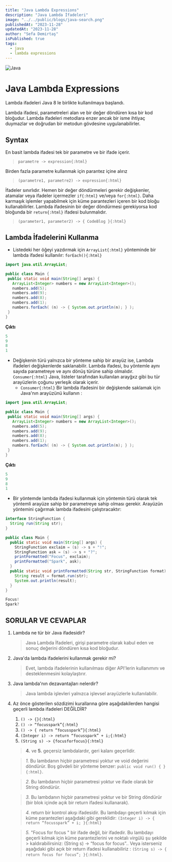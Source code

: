 ```yaml
---
title: "Java Lambda Expressions"
description: "Java Lambda İfadeleri"
image: "../../public/blogs/java-search.png"
publishedAt: "2023-11-28"
updatedAt: "2023-11-28"
author: "Sefa Demirtaş"
isPublished: true
tags:
  - java
  - lambda expressions
---
```


![Java](https://img.shields.io/badge/java-%23ED8B00.svg?style=for-the-badge&logo=openjdk&logoColor=white)

# Java Lambda Expressions

Lambda ifadeleri Java 8 le birlikte kullanılmaya başlandı.

Lambda ifadesi, parametreleri alan ve bir değer döndüren kısa bir kod bloğudur. Lambda ifadeleri metodlara enzer ancak bir isme ihtiyaç duymazlar ve doğrudan bir metodun gövdesine uygulanabilirler.

## Syntax
 
 En basit lambda ifadesi tek bir parametre ve bir ifade içerir.

 > `parametre -> expression{:html}`

 Birden fazla parametre kullanmak için parantez içine alırız

 > `(parametre1, parametre2) -> expression{:html}`

 İfadeler sınırlıdır. Hemen bir değer döndürmeleri gerekir değişkenler, atamalar veya ifadeler içermezler `if{:html}` ve/veya `for{:html}`.
 Daha karmaşık işlemler yapabilmek için küme parantezleri içeren bir kod bloğu kullanabilirler. Lambda ifadesinin bir değer döndürmesi gerekiyorsa kod bloğunda bir `return{:html}` ifadesi bulunmalıdır.

 > `(parameter1, parameter2) -> { CodeBlog }{:html}`

 ## Lambda İfadelerini Kullanma

- Listedeki her öğeyi yazdırmak için `ArrayList{:html}` yönteminde bir lambda ifadesi kullanılır: `forEach(){:html}`
  
 ```java title="Main.java" caption="Java Metod"
 import java.util.ArrayList;

public class Main {
  public static void main(String[] args) {
    ArrayList<Integer> numbers = new ArrayList<Integer>();
    numbers.add(5);
    numbers.add(9);
    numbers.add(8);
    numbers.add(1);
    numbers.forEach( (n) -> { System.out.println(n); } );
  }
}
 ```
**Çıktı**

```java title="console" caption="Console Çıktısı"
5
9
8
1
```

- Değişkenin türü yalnızca bir yönteme sahip bir arayüz ise, Lambda ifadeleri değişkenlerde saklanabilir. Lambda ifadesi, bu yöntemle aynı sayıda parametreye ve aynı dönüş türüne sahip olmalıdır. `Consumer{:html}` Java, listeler tarafından kullanılan arayğxz gibi bu tür arayüzlerin çoğunu yerleşik olarak içerir.
  - `Consumer{:html}` Bir lambda ifadesini bir değişkende saklamak için Java'nın arayüzünü kullanın :

 ```java title="Main.java" caption="Java Metod"
 import java.util.ArrayList;

public class Main {
  public static void main(String[] args) {
    ArrayList<Integer> numbers = new ArrayList<Integer>();
    numbers.add(5);
    numbers.add(9);
    numbers.add(8);
    numbers.add(1);
    numbers.forEach( (n) -> { System.out.println(n); } );
  }
}
 ```
**Çıktı**

```java title="console" caption="Console Çıktısı"
5
9
8
1
```

- Bir yöntemde lambda ifadesi kullanmak için yöntemin türü olarak tek yöntemli arayüze sahip bir parametreye sahip olması gerekir. Arayüzün yöntemini çağırmak lambda ifadesini çalıştıracaktır:

```java title="Main.java" caption="Java Metod"
interface StringFunction {
  String run(String str);
}

public class Main {
  public static void main(String[] args) {
    StringFunction exclaim = (s) -> s + "!";
    StringFunction ask = (s) -> s + "?";
    printFormatted("Focus", exclaim);
    printFormatted("Spark", ask);
  }
  public static void printFormatted(String str, StringFunction format) {
    String result = format.run(str);
    System.out.println(result);
  }
}
 ```

 
```java title="console" caption="Console Çıktısı"
Focus!
Spark?
```

## SORULAR VE CEVAPLAR

1. Lambda ne tür bir Java ifadesidir?
   
   > Java Lambda İfadeleri, girişi parametre olarak kabul eden ve sonuç değerini döndüren kısa kod bloğudur.

2. Java'da lambda ifadelerini kullanmak gerekir mi?
   > Evet, lambda ifadelerinin kullanılması diğer API'lerin kullanımını ve desteklenmesini kolaylaştırır.

3. Java lambda'nın dezavantajları nelerdir?
   > Java lambda işlevleri yalnızca işlevsel arayüzlerle kullanılabilir.

4. Az önce gösterilen sözdizimi kurallarına göre aşağıdakilerden hangisi geçerli lambda ifadeleri DEĞİLDİR?
    1. `() -> {}{:html}`
    2. `() -> “focusspark”{:html}`
    3. `() -> { return “focusspark”}{:html}`
    4. `(Integer i) -> return “focusspark” + i;{:html}`
    5. `(String s) -> {focusforfocus}{:html}`
   
   > **4.** ve **5.** geçersiz lambdalardır, geri kalanı geçerlidir. 

    > *1.* Bu lambdanın hiçbir parametresi yoktur ve void değerini döndürür. Boş gövdeli bir yönteme benzer: `public void run() { }{:html}`.

    > *2.* Bu lambdanın hiçbir parametresi yoktur ve ifade olarak bir String döndürür.

    > *3.* Bu lambdanın hiçbir parametresi yoktur ve bir String döndürür (bir blok içinde açık bir return ifadesi kullanarak).

    > *4.* return bir kontrol akışı ifadesidir. Bu lambdayı geçerli kılmak için küme parantezleri aşağıdaki gibi gereklidir: `(Integer i) -> { return “focusspark” + i; }{:html}`
    
    > *5.* "Focus for focus " bir ifade değil, bir ifadedir. Bu lambdayı geçerli kılmak için küme parantezlerini ve noktalı virgülü şu şekilde > kaldırabilirsiniz: (String s) -> “focus for focus”.. Veya isterseniz aşağıdaki gibi açık bir return ifadesi kullanabiliriz : 
   `(String s) -> { return focus for focus”; }{:html}`.